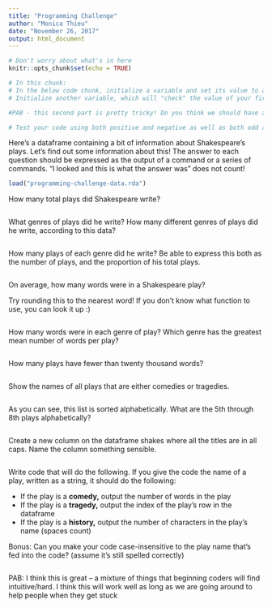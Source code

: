 ```yaml
---
title: "Programming Challenge"
author: "Monica Thieu"
date: "November 26, 2017"
output: html_document
---
```


```r
# Don't worry about what's in here
knitr::opts_chunk$set(echo = TRUE)
```

```r
# In this chunk:
# In the below code chunk, initialize a variable and set its value to any integer of your choice.
# Initialize another variable, which will "check" the value of your first integer variable using some code, and have this variable's value be TRUE if your integer is an ODD number, and FALSE if your integer is an EVEN number. 

#PAB - this second part is pretty tricky! Do you think we should have a question that demonstrates the basics of the mod operator first? (Assuming that's how you'd expect them to solve this)

# Test your code using both positive and negative as well as both odd and even numbers, and zero.
```

Here's a dataframe containing a bit of information about Shakespeare's plays. Let's find out some information about this! The answer to each question should be expressed as the output of a command or a series of commands. "I looked and this is what the answer was" does not count!

```r
load("programming-challenge-data.rda")
```

How many total plays did Shakespeare write?
```r

```

What genres of plays did he write?
How many different genres of plays did he write, according to this data?
```r

```

How many plays of each genre did he write? Be able to express this both as the number of plays, and the proportion of his total plays.
```r

```

On average, how many words were in a Shakespeare play?

Try rounding this to the nearest word! If you don't know what function to use, you can look it up :)
```r

```

How many words were in each genre of play? Which genre has the greatest mean number of words per play?
```r

```

How many plays have fewer than twenty thousand words?
```r

```

Show the names of all plays that are either comedies or tragedies.
```r

```

As you can see, this list is sorted alphabetically. What are the 5th through 8th plays alphabetically?
```r

```

Create a new column on the dataframe shakes where all the titles are in all caps. Name the column something sensible.
```r

```

Write code that will do the following.
If you give the code the name of a play, written as a string, it should do the following:

- If the play is a **comedy,** output the number of words in the play
- If the play is a **tragedy,** output the index of the play's row in the dataframe
- If the play is a **history,** output the number of characters in the play's name (spaces count)

Bonus: Can you make your code case-insensitive to the play name that's fed into the code? (assume it's still spelled correctly)
```r

```

PAB: I think this is great -- a mixture of things that beginning coders will find intuitive/hard. I think this will work well as long as we are going around to help people when they get stuck
